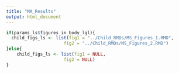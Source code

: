 ```yaml
---
title: "MA_Results"
output: html_document
---
```


```r
if(params_ls$figures_in_body_lgl){
  child_figs_ls <- list(fig1 = "../Child_RMDs/MS_Figures_1.RMD",
                      fig2 = "../Child_RMDs/MS_Figures_2.RMD")
}else{
    child_figs_ls <- list(fig1 = NULL,
                      fig2 = NULL)
}
```


